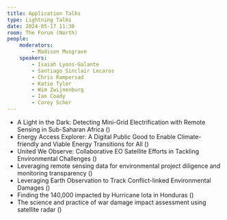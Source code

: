 ```yaml
---
title: Application Talks
type: Lightning Talks
date: 2024-05-17 11:30
room: The Forum (North)
people:
    moderators:
        - Madison Musgrave
    speakers:
        - Isaiah Lyons-Galante
        - Santiago Sinclair Lecaros
        - Chris Rampersad
        - Katie Tyler
        - Wim Zwijnenburg
        - Ian Coady
        - Corey Scher
---
```

- A Light in the Dark: Detecting Mini-Grid Electrification with Remote Sensing in Sub-Saharan Africa (<Speaker name='Isaiah Lyons-Galante' />)
- Energy Access Explorer: A Digital Public Good to Enable Climate-friendly and Viable Energy Transitions for All (<Speaker name='Santiago Sinclair Lecaros' />)
- United We Observe: Collaborative EO Satellite Efforts in Tackling Environmental Challenges (<Speaker name='Chris Rampersad' />)
- Leveraging remote sensing data for environmental project diligence and monitoring transparency (<Speaker name='Katie Tyler' />)
- Leveraging Earth Observation to Track Conflict-linked Environmental Damages (<Speaker name='Wim Zwijnenberg' />)
- Finding the 140,000 impacted by Hurricane Iota in Honduras (<Speaker name='Ian Coady' />)
- The science and practice of war damage impact assessment using satellite radar (<Speaker name='Corey Scher' />)


